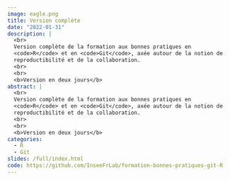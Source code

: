 ```yaml
---
image: eagle.png
title: Version complète
date: "2022-01-31"
description: |
  <br>
  Version complète de la formation aux bonnes pratiques en
  <code>R</code> et en <code>Git</code>, axée autour de la notion de
  reproductibilité et de la collaboration.
  <br>
  <br>
  <b>Version en deux jours</b>
abstract: |
  <br>
  Version complète de la formation aux bonnes pratiques en
  <code>R</code> et en <code>Git</code>, axée autour de la notion de
  reproductibilité et de la collaboration.
  <br>
  <br>
  <b>Version en deux jours</b>
categories:
  - R
  - Git
slides: /full/index.html
code: https://github.com/InseeFrLab/formation-bonnes-pratiques-git-R
---
```

